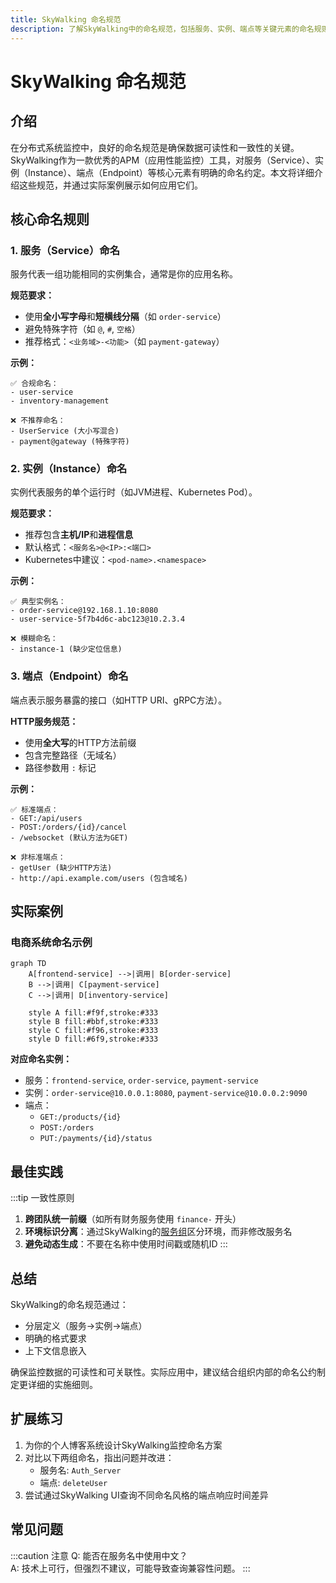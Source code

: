 ```yaml
---
title: SkyWalking 命名规范
description: 了解SkyWalking中的命名规范，包括服务、实例、端点等关键元素的命名规则和最佳实践。
---
```


# SkyWalking 命名规范

## 介绍

在分布式系统监控中，良好的命名规范是确保数据可读性和一致性的关键。SkyWalking作为一款优秀的APM（应用性能监控）工具，对服务（Service）、实例（Instance）、端点（Endpoint）等核心元素有明确的命名约定。本文将详细介绍这些规范，并通过实际案例展示如何应用它们。

## 核心命名规则

### 1. 服务（Service）命名
服务代表一组功能相同的实例集合，通常是你的应用名称。

**规范要求：**
- 使用**全小写字母**和**短横线分隔**（如 `order-service`）
- 避免特殊字符（如 `@`, `#`, `空格`）
- 推荐格式：`<业务域>-<功能>`（如 `payment-gateway`）

**示例：**
```text
✅ 合规命名：
- user-service
- inventory-management

❌ 不推荐命名：
- UserService (大小写混合)
- payment@gateway (特殊字符)
```

### 2. 实例（Instance）命名
实例代表服务的单个运行时（如JVM进程、Kubernetes Pod）。

**规范要求：**
- 推荐包含**主机/IP**和**进程信息**
- 默认格式：`<服务名>@<IP>:<端口>`
- Kubernetes中建议：`<pod-name>.<namespace>`

**示例：**
```text
✅ 典型实例名：
- order-service@192.168.1.10:8080
- user-service-5f7b4d6c-abc123@10.2.3.4

❌ 模糊命名：
- instance-1 (缺少定位信息)
```

### 3. 端点（Endpoint）命名
端点表示服务暴露的接口（如HTTP URI、gRPC方法）。

**HTTP服务规范：**
- 使用**全大写**的HTTP方法前缀
- 包含完整路径（无域名）
- 路径参数用 `:` 标记

**示例：**
```text
✅ 标准端点：
- GET:/api/users
- POST:/orders/{id}/cancel
- /websocket (默认方法为GET)

❌ 非标准端点：
- getUser (缺少HTTP方法)
- http://api.example.com/users (包含域名)
```

## 实际案例

### 电商系统命名示例
```mermaid
graph TD
    A[frontend-service] -->|调用| B[order-service]
    B -->|调用| C[payment-service]
    C -->|调用| D[inventory-service]

    style A fill:#f9f,stroke:#333
    style B fill:#bbf,stroke:#333
    style C fill:#f96,stroke:#333
    style D fill:#6f9,stroke:#333
```

**对应命名实例：**
- 服务：`frontend-service`, `order-service`, `payment-service`
- 实例：`order-service@10.0.0.1:8080`, `payment-service@10.0.0.2:9090`
- 端点：
  - `GET:/products/{id}`
  - `POST:/orders`
  - `PUT:/payments/{id}/status`

## 最佳实践

:::tip 一致性原则
1. **跨团队统一前缀**（如所有财务服务使用 `finance-` 开头）
2. **环境标识分离**：通过SkyWalking的[服务组](https://skywalking.apache.org/docs/)区分环境，而非修改服务名
3. **避免动态生成**：不要在名称中使用时间戳或随机ID
:::

## 总结

SkyWalking的命名规范通过：

- 分层定义（服务→实例→端点）
- 明确的格式要求
- 上下文信息嵌入

确保监控数据的可读性和可关联性。实际应用中，建议结合组织内部的命名公约制定更详细的实施细则。

## 扩展练习

1. 为你的个人博客系统设计SkyWalking监控命名方案
2. 对比以下两组命名，指出问题并改进：
   - 服务名: `Auth_Server`
   - 端点: `deleteUser`
3. 尝试通过SkyWalking UI查询不同命名风格的端点响应时间差异

## 常见问题

:::caution 注意
Q: 能否在服务名中使用中文？<br />
A: 技术上可行，但强烈不建议，可能导致查询兼容性问题。
:::